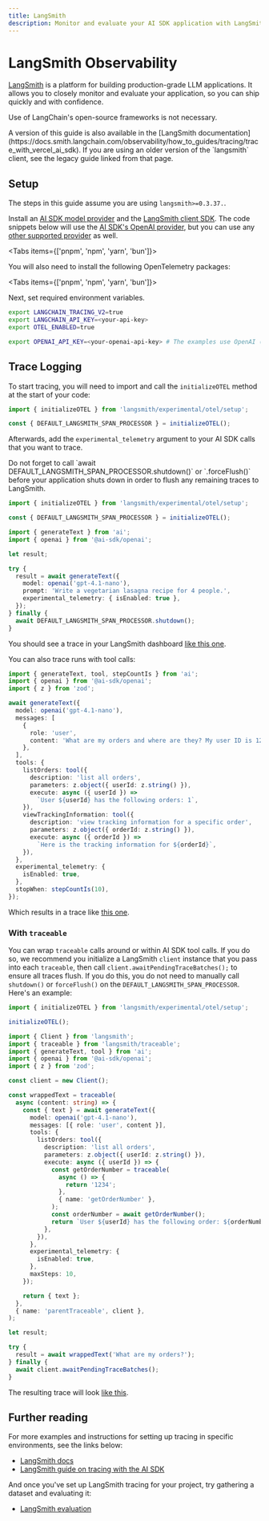 ```yaml
---
title: LangSmith
description: Monitor and evaluate your AI SDK application with LangSmith
---
```


# LangSmith Observability

[LangSmith](https://docs.smith.langchain.com) is a platform for building production-grade LLM applications.
It allows you to closely monitor and evaluate your application, so you can ship quickly and with confidence.

Use of LangChain's open-source frameworks is not necessary.

<Note>
  A version of this guide is also available in the [LangSmith
  documentation](https://docs.smith.langchain.com/observability/how_to_guides/tracing/trace_with_vercel_ai_sdk).
  If you are using an older version of the `langsmith` client, see the legacy
  guide linked from that page.
</Note>

## Setup

<Note>The steps in this guide assume you are using `langsmith>=0.3.37.`.</Note>

Install an [AI SDK model provider](/providers/ai-sdk-providers) and the [LangSmith client SDK](https://npmjs.com/package/langsmith).
The code snippets below will use the [AI SDK's OpenAI provider](/providers/ai-sdk-providers/openai), but you can use any [other supported provider](/providers/ai-sdk-providers/) as well.

<Tabs items={['pnpm', 'npm', 'yarn', 'bun']}>
  <Tab>
    <Snippet text="pnpm add @ai-sdk/openai langsmith" dark />
  </Tab>
  <Tab>
    <Snippet text="npm install @ai-sdk/openai langsmith" dark />
  </Tab>
  <Tab>
    <Snippet text="yarn add @ai-sdk/openai langsmith" dark />
  </Tab>

  <Tab>
    <Snippet text="bun add @ai-sdk/openai langsmith" dark />
  </Tab>
</Tabs>

You will also need to install the following OpenTelemetry packages:

<Tabs items={['pnpm', 'npm', 'yarn', 'bun']}>
  <Tab>
    <Snippet
      text="pnpm add @opentelemetry/sdk-trace-base @opentelemetry/exporter-trace-otlp-proto @opentelemetry/context-async-hooks"
      dark
    />
  </Tab>
  <Tab>
    <Snippet
      text="npm install @opentelemetry/sdk-trace-base @opentelemetry/exporter-trace-otlp-proto @opentelemetry/context-async-hooks"
      dark
    />
  </Tab>
  <Tab>
    <Snippet
      text="yarn add @opentelemetry/sdk-trace-base @opentelemetry/exporter-trace-otlp-proto @opentelemetry/context-async-hooks"
      dark
    />
  </Tab>
</Tabs>

Next, set required environment variables.

```bash
export LANGCHAIN_TRACING_V2=true
export LANGCHAIN_API_KEY=<your-api-key>
export OTEL_ENABLED=true

export OPENAI_API_KEY=<your-openai-api-key> # The examples use OpenAI (replace with your selected provider)
```

## Trace Logging

To start tracing, you will need to import and call the `initializeOTEL` method at the start of your code:

```ts
import { initializeOTEL } from 'langsmith/experimental/otel/setup';

const { DEFAULT_LANGSMITH_SPAN_PROCESSOR } = initializeOTEL();
```

Afterwards, add the `experimental_telemetry` argument to your AI SDK calls that you want to trace.

<Note>
  Do not forget to call `await DEFAULT_LANGSMITH_SPAN_PROCESSOR.shutdown()` or
  `.forceFlush()` before your application shuts down in order to flush any
  remaining traces to LangSmith.
</Note>

```ts highlight="14"
import { initializeOTEL } from 'langsmith/experimental/otel/setup';

const { DEFAULT_LANGSMITH_SPAN_PROCESSOR } = initializeOTEL();

import { generateText } from 'ai';
import { openai } from '@ai-sdk/openai';

let result;

try {
  result = await generateText({
    model: openai('gpt-4.1-nano'),
    prompt: 'Write a vegetarian lasagna recipe for 4 people.',
    experimental_telemetry: { isEnabled: true },
  });
} finally {
  await DEFAULT_LANGSMITH_SPAN_PROCESSOR.shutdown();
}
```

You should see a trace in your LangSmith dashboard [like this one](https://smith.langchain.com/public/21d33490-d522-4928-a944-a09e988d539c/r).

You can also trace runs with tool calls:

```ts
import { generateText, tool, stepCountIs } from 'ai';
import { openai } from '@ai-sdk/openai';
import { z } from 'zod';

await generateText({
  model: openai('gpt-4.1-nano'),
  messages: [
    {
      role: 'user',
      content: 'What are my orders and where are they? My user ID is 123',
    },
  ],
  tools: {
    listOrders: tool({
      description: 'list all orders',
      parameters: z.object({ userId: z.string() }),
      execute: async ({ userId }) =>
        `User ${userId} has the following orders: 1`,
    }),
    viewTrackingInformation: tool({
      description: 'view tracking information for a specific order',
      parameters: z.object({ orderId: z.string() }),
      execute: async ({ orderId }) =>
        `Here is the tracking information for ${orderId}`,
    }),
  },
  experimental_telemetry: {
    isEnabled: true,
  },
  stopWhen: stepCountIs(10),
});
```

Which results in a trace like [this one](https://smith.langchain.com/public/e6122734-2762-4ae0-986b-0cbe4d68692f/r).

### With `traceable`

You can wrap `traceable` calls around or within AI SDK tool calls. If you do so, we recommend you initialize a LangSmith `client` instance
that you pass into each `traceable`, then call `client.awaitPendingTraceBatches();` to ensure all traces flush. If you do this, you do not need
to manually call `shutdown()` or `forceFlush()` on the `DEFAULT_LANGSMITH_SPAN_PROCESSOR`. Here's an example:

```ts highlight="40"
import { initializeOTEL } from 'langsmith/experimental/otel/setup';

initializeOTEL();

import { Client } from 'langsmith';
import { traceable } from 'langsmith/traceable';
import { generateText, tool } from 'ai';
import { openai } from '@ai-sdk/openai';
import { z } from 'zod';

const client = new Client();

const wrappedText = traceable(
  async (content: string) => {
    const { text } = await generateText({
      model: openai('gpt-4.1-nano'),
      messages: [{ role: 'user', content }],
      tools: {
        listOrders: tool({
          description: 'list all orders',
          parameters: z.object({ userId: z.string() }),
          execute: async ({ userId }) => {
            const getOrderNumber = traceable(
              async () => {
                return '1234';
              },
              { name: 'getOrderNumber' },
            );
            const orderNumber = await getOrderNumber();
            return `User ${userId} has the following order: ${orderNumber}`;
          },
        }),
      },
      experimental_telemetry: {
        isEnabled: true,
      },
      maxSteps: 10,
    });

    return { text };
  },
  { name: 'parentTraceable', client },
);

let result;

try {
  result = await wrappedText('What are my orders?');
} finally {
  await client.awaitPendingTraceBatches();
}
```

The resulting trace will look [like this](https://smith.langchain.com/public/296a0134-f3d4-4e54-afc7-b18f2c190911/r).

## Further reading

For more examples and instructions for setting up tracing in specific environments, see the links below:

- [LangSmith docs](https://docs.smith.langchain.com)
- [LangSmith guide on tracing with the AI SDK](https://docs.smith.langchain.com/observability/how_to_guides/tracing/trace_with_vercel_ai_sdk)

And once you've set up LangSmith tracing for your project, try gathering a dataset and evaluating it:

- [LangSmith evaluation](https://docs.smith.langchain.com/evaluation)
